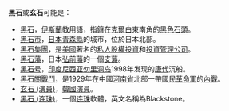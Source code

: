 '''黑石'''或'''玄石'''可能是：

*[[黑石|黑石]]，[[伊斯蘭教|伊斯蘭教]]用語，指鑲在[[克爾白|克爾白]]東南角的[[黑色|黑色]][[石頭|石頭]]。
*[[黑石市|黑石市]]，[[日本|日本]][[青森縣|青森縣]]的城市，位於日本北部。
*[[黑石集團|黑石集團]]，是[[美國|美國]]著名的[[私人股權投資|私人股權投資]]和[[投資管理|投資管理]][[公司|公司]]。
*[[黑石藩|黑石藩]]，日本[[弘前藩|弘前藩]]的一個[[支藩|支藩]]。
*[[黑石号|黑石号]]，[[印度尼西亚|印度尼西亚]][[勿里洞岛|勿里洞岛]]1998年发现的[[唐代|唐代]]沉船。
*[[黑石關戰鬥|黑石關戰鬥]]，是1929年在中國[[河南省|河南省]]北部一帶[[國民革命軍|國民革命軍]]的[[內戰|內戰]]。
*[[玄石_(演員)|玄石 (演員)]]，[[韓國|韓國]][[演員|演員]]。
*[[黑石_(连珠)|黑石 (连珠)]]，一個[[连珠|连珠]]軟體，英文名稱為Blackstone。

{{disambig|B|Cat=二字译名消歧义}}